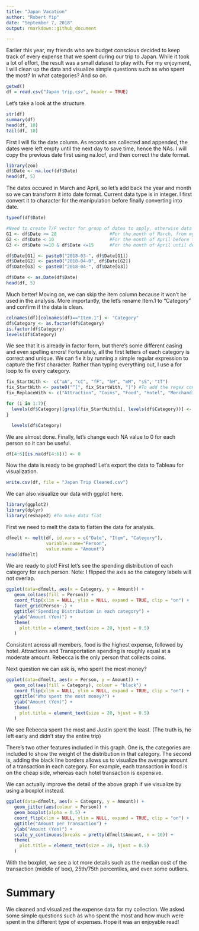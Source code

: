 ```yaml
---
title: "Japan Vacation"
author: "Robert Yip"
date: "September 7, 2018"
output: rmarkdown::github_document

---
```

Earlier this year, my friends who are budget conscious decided to keep track of every expense that we spent during our trip to Japan. While it took a lot of effort, the result was a small dataset to play with. For my enjoyment, I will clean up the data and visualize simple questions such as who spent the most? In what categories? And so on.



```r
getwd()
df = read.csv("Japan trip.csv", header = TRUE)

```

Let's take a look at the structure.
```r
str(df)
summary(df)
head(df, 10)
tail(df, 10)
```
First I will fix the date column. As records are collected and appended, the dates were left empty until the next day to save time, hence the NAs.
I will copy the previous date first using na.locf, and then correct the date format.

```r
library(zoo)
df$Date <- na.locf(df$Date)
head(df, 5)  
```
The dates occured in March and April, so let's add back the year and month so we can transform it into date format. 
Current data type is in integer. I first convert it to character for the manipulation before finally converting into date.
```r
typeof(df$Date) 

#Need to create T/F vector for group of dates to apply, otherwise data type will change
G1 <- df$Date >= 28                    #For the month of March, from my arrival date
G2 <- df$Date < 10                     #For the month of April before the 10th.
G3 <- df$Date >=10 & df$Date <=15      #For the month of April until departure.

df$Date[G1] <- paste0("2018-03-", df$Date[G1])
df$Date[G2] <- paste0("2018-04-0", df$Date[G2])
df$Date[G3] <- paste0("2018-04-", df$Date[G3])

df$Date <- as.Date(df$Date)
head(df, 5)  
```
Much better! Moving on, we can skip the item column because it won't be used in the analysis. More importantly, the let's rename Item.1 to "Category" and confirm if the data is clean.
```r
colnames(df)[colnames(df)=="Item.1"] <- "Category"
df$Category <- as.factor(df$Category)
is.factor(df$Category)
levels(df$Category)

```
We see that it is already in factor form, but there's some different casing and even spelling errors! Fortunately, all the first letters of each category is correct and unique. We can fix it by running a simple regular expression to capture the first character. Rather than typing everything out, I use a for loop to fix every category.
```r
fix_StartWith <-  c("aA", "cC", "fF", "hH", "mM", "sS", "tT")
fix_StartWith <- paste0("^[", fix_StartWith, "]") #To add the regex conditions
fix_ReplaceWith <- c("Attraction", "Coins", "Food", "Hotel", "Merchandise", "Souvenir", "Transport")

for (i in 1:7){
  levels(df$Category)[grepl(fix_StartWith[i], levels(df$Category))] <- fix_ReplaceWith[i]
}

  levels(df$Category)
```
We are almost done. Finally, let's change each NA value to 0 for each person so it can be useful.
```r
df[4:6][is.na(df[4:6])] <- 0
```
Now the data is ready to be graphed! Let's export the data to Tableau for visualization.
```r
write.csv(df, file = "Japan Trip Cleaned.csv")
```
We can also visualize our data with ggplot here.
```r
library(ggplot2)
library(dplyr)
library(reshape2) #To make data flat
```
First we need to melt the data to flatten the data for analysis.
```r
dfmelt <- melt(df, id.vars = c("Date", "Item", "Category"), 
               variable.name="Person", 
               value.name = "Amount") 
head(dfmelt)
```
We are ready to plot! First let's see the spending distribution of each category for each person.
Note: I flipped the axis so the category labels will not overlap.
```r
ggplot(data=dfmelt, aes(x = Category, y = Amount)) +
   geom_col(aes(fill = Person)) + 
   coord_flip(xlim = NULL, ylim = NULL, expand = TRUE, clip = "on") +
   facet_grid(Person~.) +
   ggtitle("Spending Distribution in each category") +
   ylab("Amount (Yen)") +
   theme(
     plot.title = element_text(size = 20, hjust = 0.5)
   )

```

Consistent across all members, food is the highest expense, followed by hotel.
Attractions and Transportation spending is roughly equal at a moderate amount.
Rebecca is the only person that collects coins.

Next question we can ask is, who spent the most money?
```r
ggplot(data=dfmelt, aes(x = Person, y = Amount)) +
   geom_col(aes(fill = Category), colour = "black") + 
   coord_flip(xlim = NULL, ylim = NULL, expand = TRUE, clip = "on") +
   ggtitle("Who spent the most money?") +
   ylab("Amount (Yen)") +
   theme(
     plot.title = element_text(size = 20, hjust = 0.5)
   )

```

We see Rebecca spent the most and Justin spent the least. (The truth is, he left early and didn't stay the entire trip)

There's two other features included in this graph. 
One is, the categories are included to show the weight of the distribution in that category.
The second is, adding the black line borders allows us to visualize the average amount of a transaction in each category. For example, each transaction in food is on the cheap side, whereas each hotel transaction is expensive.

We can actually improve the detail of the above graph if we visualize by using a boxplot instead.
```r
ggplot(data=dfmelt, aes(x = Category, y = Amount)) +
   geom_jitter(aes(colour = Person)) + 
   geom_boxplot(alpha = 0.5) +
   coord_flip(xlim = NULL, ylim = NULL, expand = TRUE, clip = "on") +
   ggtitle("Amount per Transaction") +
   ylab("Amount (Yen)") +
   scale_y_continuous(breaks = pretty(dfmelt$Amount, n = 10)) +
   theme(
     plot.title = element_text(size = 20, hjust = 0.5)
   )

```

With the boxplot, we see a lot more details such as the median cost of the transaction (middle of box), 25th/75th percentiles, and even some outliers.

# Summary
We cleaned and visualized the expense data for my collection. We asked some simple questions such as who spent the most and how much were spent in the different type of expenses. Hope it was an enjoyable read!